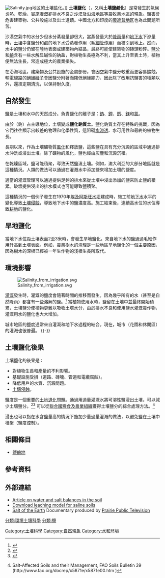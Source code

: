 [[File:Salinity.jpg|thumb]]地区的土壤盐化。]]
'''土壤鹽化'''（{{lang-en|'''soil salinization'''}}，又稱'''土壤鹽鹼化'''）是常發生於氣候炎熱、乾燥，實施[[灌溉|灌溉]]卻排水不良之[[沙漠|沙漠]]及沿海地區等農牧業地區的現象。鹽害會危害建築物、公共設施以及出土遺蹟。中國北方和印度的[[旁遮普地区|旁遮普地区]]也為此問題所苦。

沙漠空氣中的水分少但水分蒸發量卻很大，當蒸發量大於[[降雨|降雨]]量和[[地下水|地下水]]下滲量時，[[土壤|土壤]]中含鹽分和鹼的地下水受蒸發作用（[[毛细现象|毛細管作用]]）而被引到地上。然而，水中的[[盐_(化学)|鹽]]分仍留在陸地表面或建築物內結晶，最終可能使建築物的磚頭粉碎。[[鹽分|鹽分]]和[[鹼|鹼]]含有一些水解显碱性的钠盐，對植物生長極為不利，當其上升至表土時，植物便無法生長，常造成極大的農業損失。

在沿海地區，建築物及公共設施的金屬部份，會因空氣中鹽分較重而更容易鏽蝕。輸電線路的[[絕緣礙子|絕緣礙子]]會因鹽分附著而降低絕緣能力，因此除了改用抗鹽害的種類以外，還須定期清洗，以保持耐久度。

== 自然發生 ==
[[盐_(化学)|鹽]]是土壤和水中的天然成分。負責鹽化的離子是：[[鈉|鈉]]、[[鉀|鉀]]、[[鈣|鈣]]、[[鎂|鎂]]和[[氯|氯]]。

由於（鈉）占主導地位，土壤變成'''鹽化鈉質土'''。鹽化鈉質土存在特殊的挑戰，因為它們往往顯示出較差的物理和化學性質，這阻礙[[水滲透|水滲透]]、水可用性和最終的植物生長。

長期以來，作為土壤礦物質[[風化|風化]]和釋放鹽，這些鹽在具有充分沉澱的區域中通過排水沖洗或浸出土壤。除了礦物的風化，鹽也經由灰塵和沉澱沉積。

在乾燥區域，鹽可能積聚，導致天然鹽漬土壤。例如，澳大利亞的大部分地區就是這種情況。人類的做法可以通過在灌溉水中添加鹽來增加土壤的鹽度。

適當的灌溉管理可以通過提供足夠的排水來從土壤中浸出添加的鹽來防止鹽的積累。破壞提供浸出的排水模式也可能導致鹽積聚。

這種情況的一個例子發生在1970年[[埃及|埃及]][[阿斯旺水坝|阿斯旺水坝]]建成時，施工前[[地下水|地下水]]水平的變化導致[[土壤侵蝕|土壤侵蝕]]，導致地下水中的鹽濃度高。施工結束後，連續高水位的水位導致[[耕地|耕地]]的鹽化。

== 旱地鹽化 ==
當地下水位距土壤表面2至3米時，會發生旱地鹽化。來自地下水的鹽通過毛細作用升高到土壤表面。例如，農業樹木的清理是一些地區旱地鹽化的一個主要原因，因為樹木的深根已經被一年生作物的淺根生長所取代。

== 環境影響 ==
[[File:Salinity_from_irrigation.svg|thumb]]

[[灌溉|灌溉]]發生時，灌溉的鹽度會隨著時間的推移而發生，因為幾乎所有的水（甚至是自然降雨）都含有一些溶解的鹽。<ref>{{Citation | author = ILRI | title = Effectiveness and Social/Environmental Impacts of Irrigation Projects: a Review | series = In: Annual Report 1988 of the International Institute for Land Reclamation and Improvement (ILRI) | year = 1989 | pages = 18–34 | location = Wageningen, The Netherlands | url = http://www.waterlog.info/pdf/irreff.pdf | accessdate = 2018-07-20 | archive-date = 2019-07-11 | archive-url = https://web.archive.org/web/20190711081801/https://www.waterlog.info/annrep.htm | dead-url = no }}</ref> 當植物使用水時，鹽留在土壤中並最終開始積累，土壤鹽分使植物更難以吸收土壤水分，由於排水不良和使用鹽水灌溉農作物，灌溉用水的鹽化也大大增加。

城市地區的鹽度通常來自灌溉和地下水過程的結合。現在，城市（花園和休閒區）的灌溉也很普遍。
{{-}}

== 土壤鹽化後果 ==
土壤鹽化的後果是：
* 對植物生長和產量的不利影響。
* 基礎設施受損（道路、磚塊、管道和電纜腐蝕）。
* 降低用戶的水質、沉澱問題。
* [[土壤侵蝕|土壤侵蝕]]。

鹽度是一個重要的[[土地退化|土地退化]]問題。通過用過量灌溉水將可溶性鹽浸出土壤，可以減少土壤鹽分。<ref>{{Citation | title = Drainage Manual: A Guide to Integrating Plant, Soil, and Water Relationships for Drainage of Irrigated Lands  | year = 1993 | publisher =  Interior Dept., Bureau of Reclamation | isbn = 0-16-061623-9}}</ref><ref name="Waterlog">{{cite web |url=http://www.waterlog.info |title=Free articles and software on drainage of waterlogged land and soil salinity control |accessdate=2010-07-28 |archive-date=2010-08-16 |archive-url=https://web.archive.org/web/20100816225219/http://www.waterlog.info/ |dead-url=no }}</ref> 可以從[[聯合國糧食及農業組織|聯合國糧食及農業組織]]獲得土壤鹽分的綜合處理方法。<ref>{{en}}Salt-Affected Soils and their Management, FAO Soils Bulletin 39 (http://www.fao.org/docrep/x5871e/x5871e00.htm {{Wayback|url=http://www.fao.org/docrep/x5871e/x5871e00.htm |date=20121114084921 }})</ref>

浸出也可以指在水含鹽量高的情況下施加少量過量灌溉的做法，以避免鹽在土壤中積聚（鹽度控制）。

== 相關條目 ==
* [[鹽鹼地|鹽鹼地]]

== 參考資料 ==
{{Reflist|2}}

== 外部連結 ==
*[http://www.waterlog.info/pdf/balances.pdf Article on water and salt balances in the soil] {{Wayback|url=http://www.waterlog.info/pdf/balances.pdf |date=20210831145243 }}
*[http://www.waterlog.info/leachmod.htm Download leaching model for saline soils] {{Wayback|url=http://www.waterlog.info/leachmod.htm |date=20220203222802 }}
*[https://www.youtube.com/watch?v=SYDme3KgO6g Salt of the Earth] {{Wayback|url=https://www.youtube.com/watch?v=SYDme3KgO6g |date=20220101164735 }} Documentary produced by [[Prairie_Public_Television|Prairie Public Television]]

{{土壤科學}}

{{Authority control}}

[[Category:土壤科學|Category:土壤科學]]
[[分類:環境土壤科學|分類:環境土壤科學]]
[[分類:鹽|分類:鹽]]
[[Category:自然現象|Category:自然現象]]
[[Category:水和环境|Category:水和环境]]